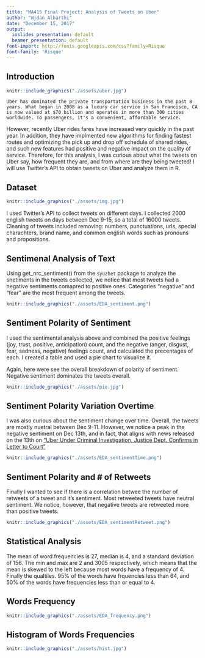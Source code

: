 ```yaml
---
title: "MA415 Final Project: Analysis of Tweets on Uber"
author: "Wjdan Alharthi"
date: "December 15, 2017"
output:
  ioslides_presentation: default
  beamer_presentation: default
font-import: http://fonts.googleapis.com/css?family=Risque
font-family: 'Risque'
---
```


## Introduction
```r
knitr::include_graphics("./assets/uber.jpg")
```
    Uber has dominated the private transportation business in the past 8 years. What began in 2008 as a luxury car service in San Francisco, CA is now valued at $70 billion and operates in more than 300 cities worldwide. To passengers, it's a convenient, affordable service. 
  However, recently Uber rides fares have increased very quickly in the past year. In addition, they have implmented new algorithms for finding fastest routes and optimizing the pick up and drop off schedule of shared rides, and such new features had positive and negative impact on the quality of service.
  Therefore, for this analysis, I was curious about what the tweets on Uber say, how frequent they are, and from where are they being tweeted! I will use Twitter's API to obtain tweets on Uber and analyze them in R.

## Dataset
```r
knitr::include_graphics("./assets/img.jpg")
```

  I used Twitter's API to collect tweets on different days. I collected 2000 english tweets on days between Dec 9-15, so a total of 16000 tweets. Cleaning of tweets included removing: numbers, punctuations, urls, special charachters, brand name, and common english words such as pronouns and propositions.

## Sentimenal Analysis of Text
Using get_nrc_sentiment() from the `syuzhet` package to analyze the snetiments in the tweets collected, we notice that most tweets had a negative sentiments comapred to positive ones. Categories "negative" and "fear" are the most frequent among the tweets. 

```r
knitr::include_graphics("./assets/EDA_sentiment.png")
```

## Sentiment Polarity of Sentiment
I used the sentimental analysis above and combined the positive feelings (joy, trust, positive, anticipation) count, and the negative (anger, disgust, fear, sadness, negative) feelings count, and calculated the precentages of each. I created a table and used a pie chart to visualize it. 

  Again, here were see the overall breakdown of polarity of sentiment. Negative sentiment dominates the tweets overall.

```r
knitr::include_graphics("./assets/pie.jpg")
```

## Sentiment Polarity Variation Overtime
I was also curious about the sentiment change over time. Overall, the tweets are mostly nuetral between Dec 9-11. However, we notice a peak in the negative sentiment on Dec 13th, and in fact, that aligns with news released on the 13th on ["Uber Under Criminal Investigation, Justice Dept. Confirms in Letter to Court"](https://www.nytimes.com/2017/12/13/technology/uber-waymo-driverless-cars.html)

```r
knitr::include_graphics("./assets/EDA_sentimentTime.png")
```

## Sentiment Polarity and # of Retweets
Finally I wanted to see if there is a correlation betwee the number of retweets of a tweet and it's sentiment. Most retweeted tweets have neutral sentiment. We notice, however, that negative tweets are retweeted more than positive tweets.

```r
knitr::include_graphics("./assets/EDA_sentimentRetweet.png")
```

## Statistical Analysis
The mean of word frequencies is 27, median is 4, and a standard deviation of 156.
The min and max are 2 and 3005 respectively, which means that the mean is skewed to the left because most words have a frequency of 4. 
Finally the qualtiles. 95% of the words have frquencies less than 64, and 50% of the words have frequencies less than or equal to 4.

## Words Frequency
```r
knitr::include_graphics("./assets/EDA_frequency.png")
```

## Histogram of Words Frequencies
```r
knitr::include_graphics("./assets/hist.jpg")
```

